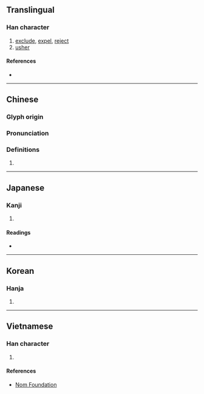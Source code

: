 {{also|摈}}
{{character info/new}}
==Translingual==

===Han character===
{{Han char|rn=64|rad=手|as=14|sn=17|four=53086|canj=QJMC|ids=⿰扌賓}}

# [[exclude]], [[expel]], [[reject]]
# [[usher]]

====References====
* {{Han ref|kx=0460.270|dkj=12880|dj=0810.040|hdz=31977.020|uh=64EF|ud=25839|bh=ECE8|bd=60648}}

----

==Chinese==
{{zh-forms|s=摈}}

===Glyph origin===
{{Han etym}}

===Pronunciation===
{{zh-pron
|m=bìn
|c=ban3
|mc=y
|oc=y
|cat=
}}

===Definitions===
{{zh-hanzi}}

# {{rfdef|zh}}

----

==Japanese==

===Kanji===
{{ja-kanji|grade=|rs=手14}}

# {{defn|lang=ja|sort=手14}}

====Readings====
* {{ja-readings|on=[[ひん]] (hin)|kun=[[しりぞける]] (shirizokeru)}}

----

==Korean==

===Hanja===
{{ko-hanja|hangeul=빈|eumhun=|rv=bin|mr=pin|y=pin}}

# {{defn|lang=ko|sort=手14}}

----

==Vietnamese==

===Han character===
{{vi-readings|rs=手14|hanviet=tấn}}

# {{defn|lang=vi|sort=手14}}

====References====
* [http://nomfoundation.org/common/nom_details.php?codepoint=64ef Nom Foundation]